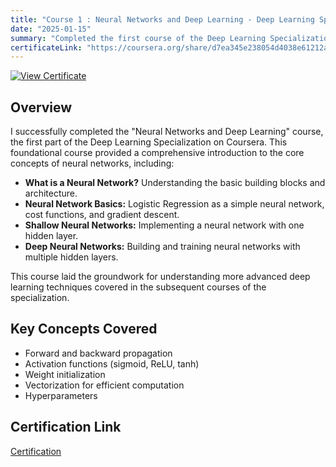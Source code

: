 ```yaml
---
title: "Course 1 : Neural Networks and Deep Learning - Deep Learning Specialization (Coursera)"
date: "2025-01-15"  
summary: "Completed the first course of the Deep Learning Specialization, covering the fundamentals of neural networks."
certificateLink: "https://coursera.org/share/d7ea345e238054d4038e61212a82d9a4"
---
```


[![View Certificate](https://img.shields.io/badge/View%20Certificate-blue?style=flat-square&logo=coursera&link=https://www.coursera.org/account/accomplishments/verify/1L6D5GMN2WRN?utm_source=link&utm_medium=certificate&utm_content=cert_image&utm_campaign=sharing_cta&utm_product=course)](https://www.coursera.org/account/accomplishments/verify/1L6D5GMN2WRN?utm_source=link&utm_medium=certificate&utm_content=cert_image&utm_campaign=sharing_cta&utm_product=course)

## Overview

I successfully completed the "Neural Networks and Deep Learning" course, the first part of the Deep Learning Specialization on Coursera. This foundational course provided a comprehensive introduction to the core concepts of neural networks, including:

* **What is a Neural Network?** Understanding the basic building blocks and architecture.
* **Neural Network Basics:** Logistic Regression as a simple neural network, cost functions, and gradient descent.
* **Shallow Neural Networks:** Implementing a neural network with one hidden layer.
* **Deep Neural Networks:** Building and training neural networks with multiple hidden layers.

This course laid the groundwork for understanding more advanced deep learning techniques covered in the subsequent courses of the specialization.

## Key Concepts Covered

* Forward and backward propagation
* Activation functions (sigmoid, ReLU, tanh)
* Weight initialization
* Vectorization for efficient computation
* Hyperparameters

## Certification Link

[Certification](https://coursera.org/share/d7ea345e238054d4038e61212a82d9a4)

